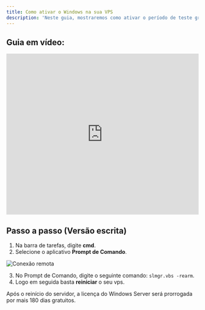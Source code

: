 ```yaml
---
title: Como ativar o Windows na sua VPS
description: 'Neste guia, mostraremos como ativar o período de teste gratuito do windows.'
---
```


## Guia em vídeo:
<iframe
  width="100%"
  height="422"
  src="https://www.youtube.com/embed/v5OfbL3d6TM?si=AfSm4RI_ylxZ-4E4"
  title="YouTube video player"
  frameborder="0"
  allow="accelerometer; autoplay; clipboard-write; encrypted-media; gyroscope; picture-in-picture"
  allowfullscreen
></iframe>

## Passo a passo (Versão escrita)
1. Na barra de tarefas, digite **cmd**.
2. Selecione o aplicativo **Prompt de Comando**.

<img
  className="block"
  src="/images/cmd.png"
  alt="Conexão remota"
/>

3. No Prompt de Comando, digite o seguinte comando: `slmgr.vbs -rearm`.
4. Logo em seguida basta **reiniciar** o seu vps.

<Check> 
Após o reinício do servidor, a licença do Windows Server será prorrogada por mais 180 dias gratuitos.
</Check>